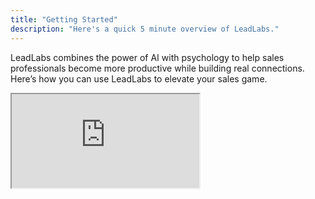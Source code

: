 ```yaml
---
title: "Getting Started"
description: "Here's a quick 5 minute overview of LeadLabs."
---
```


LeadLabs combines the power of AI with psychology to help sales professionals become more productive while building real connections. Here’s how you can use LeadLabs to elevate your sales game.

<iframe src="https://uppish-peacock.clueso.site/embed/81ca4ba0-5a13-4481-b394-65317fa69e56" className="w-full aspect-video" />

 

### 1. One-Click Data Collection

Stop wasting time on manual research. With LeadLabs, as soon as you open a prospect’s LinkedIn profile, data from **40\+ sources** is fetched instantly and organized into three buckets:

- **Prospect Insights**: quick intro, emotional intelligence, preferences, activity, icebreakers, experience, and more.
- **Personality Insights**: guidance on how to engage across every sales stage — prospecting, discovery, demo, negotiation, follow-up.
- **Account Insights**: company overview, market, competitors, and unique real-time hiring signals.

💡 Pro tip: Reach out at the **active time** suggested by LeadLabs to increase your chances of getting a quick response.

---

### 2. AI One-Click Workflows

Automate repetitive tasks with **custom canvases**. Some examples of custom canvases are listed below. 

- Connection requests
- Discovery talk tracks
- Video scripts
- POV builders, and more

Using **Canvas Genie**, you can create any new canvas simply by describing what you want in natural language — no technical setup required.

- **Perplexity** for web research
- **Claude** for logical reasoning
- **GPT** for writing

Canvas Genie automatically chooses the **best AI model for the task**, so you don’t need to worry about switching between tools. Once your canvases are created, you can run them with a single click to save time and stay productive.

---

### 3. Using Canvas in Action (Personalized Connection Requests)

Build rapport without the heavy lifting. For example, use the **Connection Request Canvas** to instantly generate multiple variants by combining various data points. This keeps outreach authentic while saving time.

---

### 4. Social Selling Made Easy

Social selling is all about showing up in your prospect’s world. With LeadLabs, you can generate comments on posts in one click:

- Analyze what your prospect is discussing
- Choose the type of comment: **supportive**, **contradictory**
- Select a tone: **neutral**, **formal**, or **insightful**
- Generate and comment instantly — even if you’re commenting 50\+ times a day

---

### 5. Build Authentic Relationships at Scale

Go beyond comments. LeadLabs helps you create **voice notes, video scripts, and personalized assets** that show genuine interest. This positions you among the top 1% of sales reps who build real connections, not just transactions. 